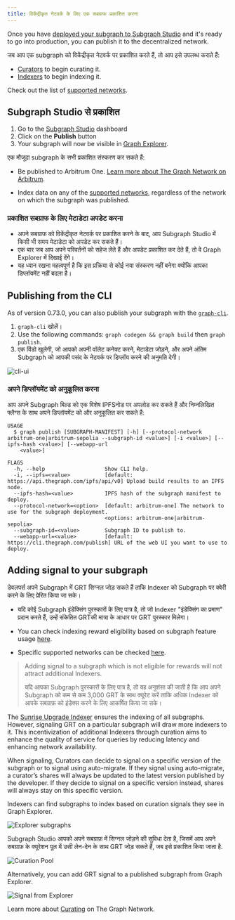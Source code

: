 ```yaml
---
title: विकेंद्रीकृत नेटवर्क के लिए एक सबग्राफ प्रकाशित करना
---
```


Once you have [deployed your subgraph to Subgraph Studio](/deploying/deploying-a-subgraph-to-studio/) and it's ready to go into production, you can publish it to the decentralized network.

जब आप एक subgraph को विकेंद्रीकृत नेटवर्क पर प्रकाशित करते हैं, तो आप इसे उपलब्ध कराते हैं:

- [Curators](/resources/roles/curating/) to begin curating it.
- [Indexers](/indexing/overview/) to begin indexing it.

<VideoEmbed youtube="satdwdbvzAQ" />

Check out the list of [supported networks](/supported-networks/).

## Subgraph Studio से प्रकाशित

1. Go to the [Subgraph Studio](https://thegraph.com/studio/) dashboard
2. Click on the **Publish** button
3. Your subgraph will now be visible in [Graph Explorer](https://thegraph.com/explorer/).

एक मौजूदा subgraph के सभी प्रकाशित संस्करण कर सकते हैं:

- Be published to Arbitrum One. [Learn more about The Graph Network on Arbitrum](/archived/arbitrum/arbitrum-faq/).

- Index data on any of the [supported networks](/supported-networks/), regardless of the network on which the subgraph was published.

### प्रकाशित सबग्राफ के लिए मेटाडेटा अपडेट करना

- अपने सबग्राफ को विकेंद्रीकृत नेटवर्क पर प्रकाशित करने के बाद, आप Subgraph Studio में किसी भी समय मेटाडेटा को अपडेट कर सकते हैं।
- एक बार जब आप अपने परिवर्तनों को सहेज लेते हैं और अपडेट प्रकाशित कर देते हैं, तो वे Graph Explorer में दिखाई देंगे।
- यह ध्यान रखना महत्वपूर्ण है कि इस प्रक्रिया से कोई नया संस्करण नहीं बनेगा क्योंकि आपका डिप्लॉयमेंट नहीं बदला है।

## Publishing from the CLI

As of version 0.73.0, you can also publish your subgraph with the [`graph-cli`](https://github.com/graphprotocol/graph-tooling/tree/main/packages/cli).

1. `graph-cli` खोलें।
2. Use the following commands: `graph codegen && graph build` then `graph publish`.
3. एक विंडो खुलेगी, जो आपको अपनी वॉलेट कनेक्ट करने, मेटाडेटा जोड़ने, और अपने अंतिम Subgraph को आपकी पसंद के नेटवर्क पर डिप्लॉय करने की अनुमति देगी।

![cli-ui](/img/cli-ui.png)

### अपने डिप्लॉयमेंट को अनुकूलित करना

आप अपने Subgraph बिल्ड को एक विशेष IPFSनोड पर अपलोड कर सकते हैं और निम्नलिखित फ्लैग्स के साथ अपने डिप्लॉयमेंट को और अनुकूलित कर सकते हैं:

```
USAGE
  $ graph publish [SUBGRAPH-MANIFEST] [-h] [--protocol-network arbitrum-one|arbitrum-sepolia --subgraph-id <value>] [-i <value>] [--ipfs-hash <value>] [--webapp-url
    <value>]

FLAGS
  -h, --help                   Show CLI help.
  -i, --ipfs=<value>           [default: https://api.thegraph.com/ipfs/api/v0] Upload build results to an IPFS node.
  --ipfs-hash=<value>          IPFS hash of the subgraph manifest to deploy.
  --protocol-network=<option>  [default: arbitrum-one] The network to use for the subgraph deployment.
                               <options: arbitrum-one|arbitrum-sepolia>
  --subgraph-id=<value>        Subgraph ID to publish to.
  --webapp-url=<value>         [default: https://cli.thegraph.com/publish] URL of the web UI you want to use to deploy.

```

## Adding signal to your subgraph

डेवलपर्स अपने Subgraph में GRT सिग्नल जोड़ सकते हैं ताकि Indexer को Subgraph पर क्वेरी करने के लिए प्रेरित किया जा सके।

- यदि कोई Subgraph इंडेक्सिंग पुरस्कारों के लिए पात्र है, तो जो Indexer "इंडेक्सिंग का प्रमाण" प्रदान करते हैं, उन्हें संकेतित GRTकी मात्रा के आधार पर GRT पुरस्कार मिलेगा।

- You can check indexing reward eligibility based on subgraph feature usage [here](https://github.com/graphprotocol/indexer/blob/main/docs/feature-support-matrix.md).

- Specific supported networks can be checked [here](/supported-networks/).

> Adding signal to a subgraph which is not eligible for rewards will not attract additional Indexers.
>
> यदि आपका Subgraph पुरस्कारों के लिए पात्र है, तो यह अनुशंसा की जाती है कि आप अपने Subgraph को कम से कम 3,000 GRT के साथ क्यूरेट करें ताकि अधिक Indexer को आपके सबग्राफ़ को इंडेक्स करने के लिए आकर्षित किया जा सके।

The [Sunrise Upgrade Indexer](/archived/sunrise/#what-is-the-upgrade-indexer) ensures the indexing of all subgraphs. However, signaling GRT on a particular subgraph will draw more indexers to it. This incentivization of additional Indexers through curation aims to enhance the quality of service for queries by reducing latency and enhancing network availability.

When signaling, Curators can decide to signal on a specific version of the subgraph or to signal using auto-migrate. If they signal using auto-migrate, a curator’s shares will always be updated to the latest version published by the developer. If they decide to signal on a specific version instead, shares will always stay on this specific version.

Indexers can find subgraphs to index based on curation signals they see in Graph Explorer.

![Explorer subgraphs](/img/explorer-subgraphs.png)

Subgraph Studio आपको अपने सबग्राफ़ में सिग्नल जोड़ने की सुविधा देता है, जिसमें आप अपने सबग्राफ़ के क्यूरेशन पूल में उसी लेन-देन के साथ GRT जोड़ सकते हैं, जब इसे प्रकाशित किया जाता है.

![Curation Pool](/img/curate-own-subgraph-tx.png)

Alternatively, you can add GRT signal to a published subgraph from Graph Explorer.

![Signal from Explorer](/img/signal-from-explorer.png)

Learn more about [Curating](/resources/roles/curating/) on The Graph Network.
